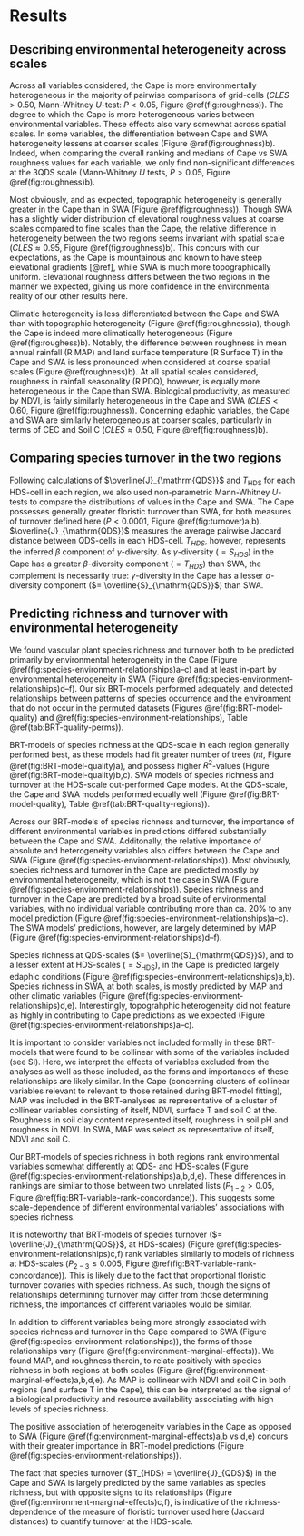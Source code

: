 # Results

## Describing environmental heterogeneity across scales

Across all variables considered, the Cape is more environmentally heterogeneous in the majority of pairwise comparisons of grid-cells ($CLES > 0.50$, Mann-Whitney $U$-test: $P < 0.05$, Figure \@ref(fig:roughness)). The degree to which the Cape is more heterogeneous varies between environmental variables. These effects also vary somewhat across spatial scales. In some variables, the differentiation between Cape and SWA heterogeneity lessens at coarser scales (Figure \@ref(fig:roughness)b). Indeed, when comparing the overall ranking and medians of Cape vs SWA roughness values for each variable, we only find non-significant differences at the 3QDS scale (Mann-Whitney $U$ tests, $P > 0.05$, Figure \@ref(fig:roughness)b).

Most obviously, and as expected, topographic heterogeneity is generally greater in the Cape than in SWA (Figure \@ref(fig:roughness)). Though SWA has a slightly wider distribution of elevational roughness values at coarse scales compared to fine scales than the Cape, the relative difference in heterogeneity between the two regions seems invariant with spatial scale ($CLES \approx 0.95$, Figure \@ref(fig:roughness)b). This concurs with our expectations, as the Cape is mountainous and known to have steep elevational gradients [@ref], while SWA is much more topographically uniform. Elevational roughness differs between the two regions in the manner we expected, giving us more confidence in the environmental reality of our other results here.

Climatic heterogeneity is less differentiated between the Cape and SWA than with topographic heterogeneity (Figure \@ref(fig:roughness)a), though the Cape is indeed more climatically heterogeneous (Figure \@ref(fig:roughess)b). Notably, the difference between roughness in mean annual rainfall (R MAP) and land surface temperature (R Surface T) in the Cape and SWA is less pronounced when considered at coarse spatial scales (Figure \@ref(roughness)b). At all spatial scales considered, roughness in rainfall seasonality (R PDQ), however, is equally more heterogeneous in the Cape than SWA. Biological productivity<!--TODO: expand what NDVI "means"-->, as measured by NDVI, is fairly similarly heterogeneous in the Cape and SWA ($CLES < 0.60$, Figure \@ref(fig:roughness)). Concerning edaphic variables, the Cape and SWA are similarly heterogeneous at coarser scales, particularly in terms of CEC and Soil C ($CLES \approx 0.50$, Figure \@ref(fig:roughness)b).

## Comparing species turnover in the two regions

Following calculations of $\overline{J}_{\mathrm{QDS}}$ and $T_{\mathrm{HDS}}$<!--deine here again?--> for each HDS-cell in each region, we also used non-parametric Mann-Whitney $U$-tests to compare the distributions of values in the Cape and SWA. The Cape possesses generally greater floristic turnover than SWA, for both measures of turnover defined here ($P < 0.0001$, Figure \@ref(fig:turnover)a,b). $\overline{J}_{\mathrm{QDS}}$ measures the average pairwise Jaccard distance between QDS-cells in each HDS-cell. $T_{HDS}$, however, represents the inferred $\beta$ component of $\gamma$-diversity. As $\gamma$-diversity ($= S_{HDS}$) in the Cape has a greater $\beta$-diversity component ($= T_{HDS}$) than SWA, the complement is necessarily true: $\gamma$-diversity in the Cape has a lesser $\alpha$-diversity component ($= \overline{S}_{\mathrm{QDS}}$) than SWA.

## Predicting richness and turnover with environmental heterogeneity

We found vascular plant species richness and turnover both to be predicted primarily by environmental heterogeneity in the Cape (Figure \@ref(fig:species-environment-relationships)a--c) and at least in-part by environmental heterogeneity in SWA (Figure \@ref(fig:species-environment-relationships)d--f). Our six BRT-models performed adequately, and detected relationships between patterns of species occurrence and the environment that do not occur in the permuted datasets (Figures \@ref(fig:BRT-model-quality) and \@ref(fig:species-environment-relationships), Table \@ref(tab:BRT-quality-perms)).

BRT-models of species richness at the QDS-scale in each region generally performed best, as these models had fit greater number of trees ($nt$, Figure \@ref(fig:BRT-model-quality)a), and possess higher $R^2$-values (Figure \@ref(fig:BRT-model-quality)b,c). SWA models of species richness and turnover at the HDS-scale out-performed Cape models. At the QDS-scale, the Cape and SWA models performed equally well (Figure \@ref(fig:BRT-model-quality), Table \@ref(tab:BRT-quality-regions)).

<!--### Ranking biologically important environmental axes-->

Across our BRT-models of species richness and turnover, the importance of different environmental variables in predictions differed substantially between the Cape and SWA. Additonally, the relative importance of absolute and heterogeneity variables also differs between the Cape and SWA (Figure \@ref(fig:species-environment-relationships)). Most obviously, species richness and turnover in the Cape are predicted mostly by environmental heterogeneity, which is not the case in SWA (Figure \@ref(fig:species-environment-relationships)). Species richness and turnover in the Cape are predicted by a broad suite of environmental variables, with no individual variable contributing more than ca. 20% to any model prediction (Figure \@ref(fig:species-environment-relationships)a--c). The SWA models' predictions, however, are largely determined by MAP (Figure \@ref(fig:species-environment-relationships)d--f).

Species richness at QDS-scales ($= \overline{S}_{\mathrm{QDS}}$), and to a lesser extent at HDS-scales ($= S_{\mathrm{HDS}}$), in the Cape is predicted largely edaphic conditions (Figure \@ref(fig:species-environment-relationships)a,b). Species richness in SWA, at both scales, is mostly predicted by MAP and other climatic variables (Figure \@ref(fig:species-environment-relationships)d,e). Interestingly, topograhphic heterogeneity did not feature as highly in contributing to Cape predictions as we expected (Figure \@ref(fig:species-environment-relationships)a--c).<!--TODO: metnion "unpacking" topography based on this result in discussion-->

<!--TODO: where to put this para?-->It is important to consider variables not included formally in these BRT-models that were found to be collinear with some of the variables included (see SI). Here, we interpret the effects of variables excluded from the analyses as well as those included, as the forms and importances of these relationships are likely similar. In the Cape (concerning clusters of collinear variables relevant to relevant to those retained during BRT-model fitting), MAP was included in the BRT-analyses as representative of a cluster of collinear variables consisting of itself, NDVI, surface T and soil C at the. Roughness in soil clay content represented itself, roughness in soil pH and roughness in NDVI. In SWA, MAP was select as representative of itself, NDVI and soil C.

<!--
**In the equations below, collinear groups of variables are listed as predictors enclosed within braces.**
 
**Cape:**

\begin{align*}
  \overline{S}_{\mathrm{QDS}} &\sim
    pH + 
    RSurfT + 
    &&\begin{Bmatrix}
      MAP \\ NDVI \\ SurfT \\ SoilC
    \end{Bmatrix} +
    \begin{Bmatrix}
      RClay \\ RpH
    \end{Bmatrix} +
    RElev \\
  S_{\mathrm{HDS}} &\sim
    RSurfT + 
    RElev +
    RCEC +
    &\begin{Bmatrix}
      RMAP \\ RPDQ \\ RNDVI
    \end{Bmatrix} +
    &\begin{Bmatrix}
      MAP \\ NDVI \\ SurfT \\ SoilC
    \end{Bmatrix} \\
  T_{\mathrm{HDS}} &\sim
    RElev +
    RSurfT + 
    &\begin{Bmatrix}
      RMAP \\ RPDQ \\ RNDVI
    \end{Bmatrix} + &
    Elev +
    RCEC
\end{align*}

**SWA:**

\begin{align*}
  \overline{S}_{\mathrm{QDS}} &\sim
    \begin{Bmatrix}
      MAP \\ NDVI \\ SoilC
    \end{Bmatrix} +
    PDQ +
    RMAP \\
  S_{\mathrm{HDS}} &\sim 
    \begin{Bmatrix}
      MAP \\ NDVI \\ SoilC
    \end{Bmatrix} +
    CEC +
    RElev \\
  T_{\mathrm{HDS}} &\sim 
    \begin{Bmatrix}
      MAP \\ NDVI \\ SoilC
    \end{Bmatrix} +
    RElev +
    CEC
\end{align*}
-->

Our BRT-models of species richness in both regions rank environmental variables somewhat differently at QDS- and HDS-scales (Figure \@ref(fig:species-environment-relationships)a,b,d,e). These differences in rankings are similar to those between two unrelated lists ($P_{1-2} > 0.05$, Figure \@ref(fig:BRT-variable-rank-concordance)). This suggests some scale-dependence of different environmental variables' associations with species richness.

It is noteworthy that BRT-models of species turnover ($= \overline{J}_{\mathrm{QDS}}$, at HDS-scales) (Figure \@ref(fig:species-environment-relationships)c,f) rank variables similarly to models of richness at HDS-scales ($P_{2-3} \leq 0.005$, Figure \@ref(fig:BRT-variable-rank-concordance)). This is likely due to the fact that proportional floristic turnover covaries with species richness. As such, though the signs of relationships determining turnover may differ from those determining richness, the importances of different variables would be similar.<!--TODO: comment more formally on the index of floristic turnover used and its issues-->

<!--### Describing the forms of environmental relationships-->

In addition to different variables being more strongly associated with species richness and turnover in the Cape compared to SWA (Figure \@ref(fig:species-environment-relationships)), the forms of those relationships vary (Figure \@ref(fig:environment-marginal-effects)). We found MAP, and roughness therein, to relate positively with species richness in both regions at both scales (Figure \@ref(fig:environment-marginal-effects)a,b,d,e). As MAP is collinear with NDVI and soil C in both regions (and surface T in the Cape), this can be interpreted as the signal of a biological productivity and resource availability associating with high levels of species richness.<!--TODO: reword this para and mayber move to discussion?-->

The positive association of heterogeneity variables in the Cape as opposed to SWA (Figure \@ref(fig:environment-marginal-effects)a,b vs d,e) concurs with their greater importance in BRT-model predictions (Figure \@ref(fig:species-environment-relationships)).

The fact that species turnover ($T_{HDS} = \overline{J}_{QDS}$) in the Cape and SWA is largely predicted by the same variables as species richness, but with opposite signs to its relationships (Figure \@ref(fig:environment-marginal-effects)c,f), is indicative of the richness-dependence of the measure of floristic turnover used here (Jaccard distances) to quantify turnover at the HDS-scale. <!--TODO: expand-->
